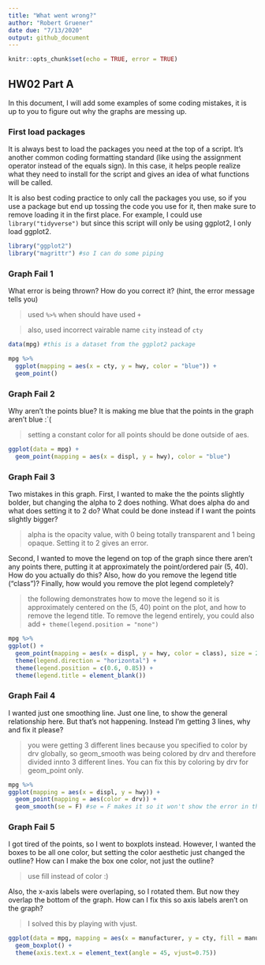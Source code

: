 ```yaml
---
title: "What went wrong?"
author: "Robert Gruener"
date due: "7/13/2020"
output: github_document
---
```


```r
knitr::opts_chunk$set(echo = TRUE, error = TRUE)
```

## HW02 Part A

In this document, I will add some examples of some coding mistakes, it is up to you to figure out why the graphs are messing up. 

### First load packages

It is always best to load the packages you need at the top of a script. It's another common coding formatting standard (like using the assignment operator instead of the equals sign). In this case, it helps people realize what they need to install for the script and gives an idea of what functions will be called. 

It is also best coding practice to only call the packages you use, so if you use a package but end up tossing the code you use for it, then make sure to remove loading it in the first place. For example, I could use `library("tidyverse")` but since this script will only be using ggplot2, I only load ggplot2.

```r
library("ggplot2")
library("magrittr") #so I can do some piping
```


### Graph Fail 1

What error is being thrown? How do you correct it? (hint, the error message tells you)

> used `%>%` when should have used `+`

> also, used incorrect vairable name `city` instead of `cty`

```r
data(mpg) #this is a dataset from the ggplot2 package

mpg %>% 
  ggplot(mapping = aes(x = cty, y = hwy, color = "blue")) + 
  geom_point()
```

### Graph Fail 2
Why aren't the points blue? It is making me blue that the points in the graph aren't blue :`(

> setting a constant color for all points should be done outside of aes.

```r
ggplot(data = mpg) + 
  geom_point(mapping = aes(x = displ, y = hwy), color = "blue")

```



### Graph Fail 3
Two mistakes in this graph. First, I wanted to make the the points slightly bolder, but changing the alpha to 2 does nothing. What does alpha do and what does setting it to 2 do? What could be done instead if I want the points slightly bigger? 

> alpha is the opacity value, with 0 being totally transparent and  1 being opaque. Setting it to 2 gives an error.

Second, I wanted to move the legend on top of the graph since there aren't any points there, putting it at approximately the point/ordered pair (5, 40). How do you actually do this? Also, how do you remove the legend title ("class")? Finally, how would you remove the plot legend completely?

> the following demonstrates how to move the legend so it is approximately centered on the (5, 40) point on the plot, and how to remove the legend title. To remove the legend entirely, you could also add `+ theme(legend.position = "none")`

```r
mpg %>% 
ggplot() + 
  geom_point(mapping = aes(x = displ, y = hwy, color = class), size = 2) + 
  theme(legend.direction = "horizontal") + 
  theme(legend.position = c(0.6, 0.85)) +
  theme(legend.title = element_blank())

```

### Graph Fail 4
I wanted just one smoothing line. Just one line, to show the general relationship here. But that's not happening. Instead I'm getting 3 lines, why and fix it please?

> you were getting 3 different lines because you specified to color by drv globally, so geom_smooth was being colored by drv and therefore divided innto 3 different lines. You can fix this by coloring by drv for geom_point only.

```r
mpg %>% 
ggplot(mapping = aes(x = displ, y = hwy)) + 
  geom_point(mapping = aes(color = drv)) + 
  geom_smooth(se = F) #se = F makes it so it won't show the error in the line of fit
```

### Graph Fail 5
I got tired of the points, so I went to boxplots instead. However, I wanted the boxes to be all one color, but setting the color aesthetic just changed the outline? How can I make the box one color, not just the outline? 

> use fill instead of color :)

Also, the x-axis labels were overlaping, so I rotated them. But now they overlap the bottom of the graph. How can I fix this so axis labels aren't on the graph?

> I solved this by playing with vjust.


```r
ggplot(data = mpg, mapping = aes(x = manufacturer, y = cty, fill = manufacturer)) + 
  geom_boxplot() + 
  theme(axis.text.x = element_text(angle = 45, vjust=0.75))
```



